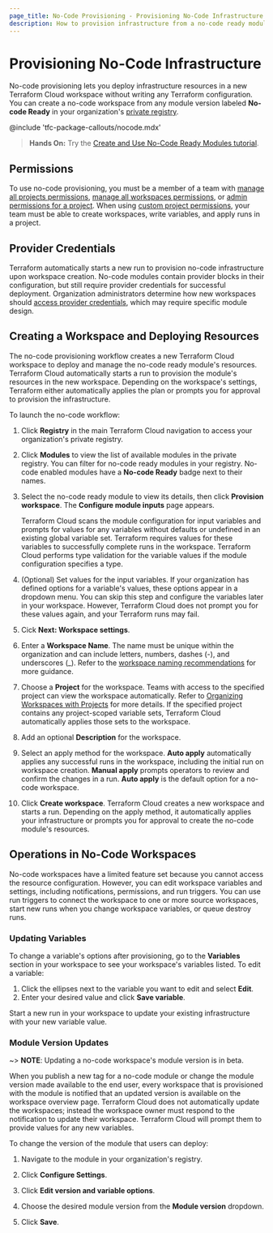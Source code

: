 ```yaml
---
page_title: No-Code Provisioning - Provisioning No-Code Infrastructure
description: How to provision infrastructure from a no-code ready module.
---
```


# Provisioning No-Code Infrastructure

No-code provisioning lets you deploy infrastructure resources in a new Terraform Cloud workspace without writing any Terraform configuration. You can create a no-code workspace from any module version labeled **No-code Ready** in your organization's [private registry](/terraform/cloud-docs/registry).

<!-- BEGIN: TFC:only name:pnp-callout -->
@include 'tfc-package-callouts/nocode.mdx'
<!-- END: TFC:only name:pnp-callout -->

> **Hands On:** Try the [Create and Use No-Code Ready Modules tutorial](/terraform/tutorials/cloud/no-code-provisioning).

## Permissions

To use no-code provisioning, you must be a member of a team with [manage all projects permissions](/terraform/cloud-docs/users-teams-organizations/permissions#manage-all-projects), [manage all workspaces permissions](/terraform/cloud-docs/users-teams-organizations/permissions#manage-all-workspaces), or [admin permissions for a project](/terraform/cloud-docs/users-teams-organizations/permissions#project-admins). When using [custom project permissions](/terraform/cloud-docs/users-teams-organizations/permissions#custom-project-permissions), your team must be able to create workspaces, write variables, and apply runs in a project.

## Provider Credentials

Terraform automatically starts a new run to provision no-code infrastructure upon workspace creation. No-code modules contain provider blocks in their configuration, but still require provider credentials for successful deployment. Organization administrators determine how new workspaces should [access provider credentials](/terraform/cloud-docs/no-code-provisioning/module-design#provider-credentials), which may require specific module design.

## Creating a Workspace and Deploying Resources

The no-code provisioning workflow creates a new Terraform Cloud workspace to deploy and manage the no-code ready module's resources. Terraform Cloud automatically starts a run to provision the module's resources in the new workspace. Depending on the workspace's settings, Terraform either automatically applies the plan or prompts you for approval to provision the infrastructure.

To launch the no-code workflow:

1. Click **Registry** in the main Terraform Cloud navigation to access your organization's private registry.

1. Click **Modules** to view the list of available modules in the private registry. You can filter for no-code ready modules in your registry. No-code enabled modules have a **No-code Ready** badge next to their names.

1. Select the no-code ready module to view its details, then click **Provision workspace**. The **Configure module inputs** page appears.

     Terraform Cloud scans the module configuration for input variables and prompts for values for any variables without defaults or undefined in an existing global variable set. Terraform requires values for these variables to successfully complete runs in the workspace. Terraform Cloud performs type validation for the variable values if the module configuration specifies a type.

1. (Optional) Set values for the input variables. If your organization has defined options for a variable's values, these options appear in a dropdown menu. You can skip this step and configure the variables later in your workspace. However, Terraform Cloud does not prompt you for these values again, and your Terraform runs may fail.

1. Cick **Next: Workspace settings**.

1. Enter a **Workspace Name**. The name must be unique within the organization and can include letters, numbers, dashes (-), and underscores (_). Refer to the [workspace naming recommendations](/terraform/cloud-docs/workspaces/creating#workspace-naming) for more guidance.

1. Choose a **Project** for the workspace. Teams with access to the specified project can view the workspace automatically. Refer to [Organizing Workspaces with Projects](/terraform/cloud-docs/projects/managing) for more details. If the specified project contains any project-scoped variable sets, Terraform Cloud automatically applies those sets to the workspace.

1. Add an optional **Description** for the workspace.

1. Select an apply method for the workspace. **Auto apply** automatically applies any successful runs in the workspace, including the initial run on workspace creation. **Manual apply** prompts operators to review and confirm the changes in a run. **Auto apply** is the default option for a no-code workspace.

1. Click **Create workspace**. Terraform Cloud creates a new workspace and starts a run. Depending on the apply method, it automatically applies your infrastructure or prompts you for approval to create the no-code module's resources.

## Operations in No-Code Workspaces

No-code workspaces have a limited feature set because you cannot access the resource configuration. However, you can edit workspace variables and settings, including notifications, permissions, and run triggers. You can use run triggers to connect the workspace to one or more source workspaces, start new runs when you change workspace variables, or queue destroy runs.

### Updating Variables

To change a variable's options after provisioning, go to the **Variables** section in your workspace to see your workspace's variables listed. To edit a variable:
1. Click the ellipses next to the variable you want to edit and select **Edit**.
2. Enter your desired value and click **Save variable**.

Start a new run in your workspace to update your existing infrastructure with your new variable value.

<!-- BEGIN: TFC:only name:ncm-update -->

### Module Version Updates

~> **NOTE**: Updating a no-code workspace's module version is in beta.

When you publish a new tag for a no-code module or change the module version made available to the end user, every workspace that is provisioned with the module is notified that an updated version is available on the workspace overview page. Terraform Cloud does not automatically update the workspaces; instead the workspace owner must respond to the notification to update their workspace. Terraform Cloud will prompt them to provide values for any new variables.

To change the version of the module that users can deploy:

1. Navigate to the module in your organization's registry.

1. Click **Configure Settings**.

1. Click **Edit version and variable options**.

1. Choose the desired module version from the **Module version** dropdown.

1. Click **Save**.

<!-- END: TFC:only name:ncm-update -->